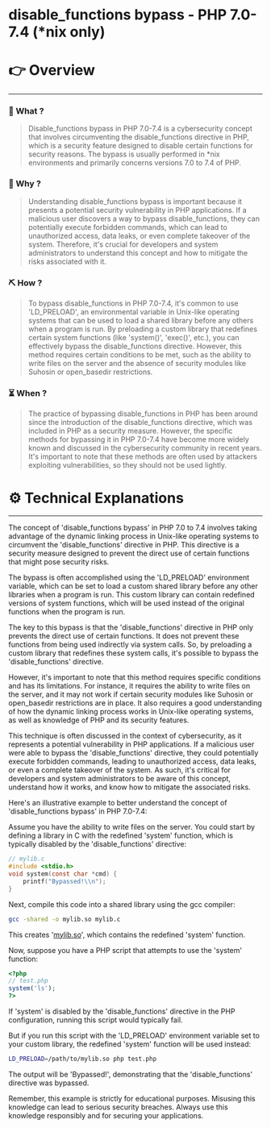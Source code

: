 # disable_functions bypass - PHP 7.0-7.4 (*nix only)


# 👉 Overview

---

### 👀 What ?

> Disable_functions bypass in PHP 7.0-7.4 is a cybersecurity concept that involves circumventing the disable_functions directive in PHP, which is a security feature designed to disable certain functions for security reasons. The bypass is usually performed in *nix environments and primarily concerns versions 7.0 to 7.4 of PHP.
> 

### 🧐 Why ?

> Understanding disable_functions bypass is important because it presents a potential security vulnerability in PHP applications. If a malicious user discovers a way to bypass disable_functions, they can potentially execute forbidden commands, which can lead to unauthorized access, data leaks, or even complete takeover of the system. Therefore, it's crucial for developers and system administrators to understand this concept and how to mitigate the risks associated with it.
> 

### ⛏️ How ?

> To bypass disable_functions in PHP 7.0-7.4, it's common to use 'LD_PRELOAD', an environmental variable in Unix-like operating systems that can be used to load a shared library before any others when a program is run. By preloading a custom library that redefines certain system functions (like 'system()', 'exec()', etc.), you can effectively bypass the disable_functions directive. However, this method requires certain conditions to be met, such as the ability to write files on the server and the absence of security modules like Suhosin or open_basedir restrictions.
> 

### ⏳ When ?

> The practice of bypassing disable_functions in PHP has been around since the introduction of the disable_functions directive, which was included in PHP as a security measure. However, the specific methods for bypassing it in PHP 7.0-7.4 have become more widely known and discussed in the cybersecurity community in recent years. It's important to note that these methods are often used by attackers exploiting vulnerabilities, so they should not be used lightly.
> 

# ⚙️ Technical Explanations

---

The concept of 'disable_functions bypass' in PHP 7.0 to 7.4 involves taking advantage of the dynamic linking process in Unix-like operating systems to circumvent the 'disable_functions' directive in PHP. This directive is a security measure designed to prevent the direct use of certain functions that might pose security risks.

The bypass is often accomplished using the 'LD_PRELOAD' environment variable, which can be set to load a custom shared library before any other libraries when a program is run. This custom library can contain redefined versions of system functions, which will be used instead of the original functions when the program is run.

The key to this bypass is that the 'disable_functions' directive in PHP only prevents the direct use of certain functions. It does not prevent these functions from being used indirectly via system calls. So, by preloading a custom library that redefines these system calls, it's possible to bypass the 'disable_functions' directive.

However, it's important to note that this method requires specific conditions and has its limitations. For instance, it requires the ability to write files on the server, and it may not work if certain security modules like Suhosin or open_basedir restrictions are in place. It also requires a good understanding of how the dynamic linking process works in Unix-like operating systems, as well as knowledge of PHP and its security features.

This technique is often discussed in the context of cybersecurity, as it represents a potential vulnerability in PHP applications. If a malicious user were able to bypass the 'disable_functions' directive, they could potentially execute forbidden commands, leading to unauthorized access, data leaks, or even a complete takeover of the system. As such, it's critical for developers and system administrators to be aware of this concept, understand how it works, and know how to mitigate the associated risks.

Here's an illustrative example to better understand the concept of 'disable_functions bypass' in PHP 7.0-7.4:

Assume you have the ability to write files on the server. You could start by defining a library in C with the redefined 'system' function, which is typically disabled by the 'disable_functions' directive:

```c
// mylib.c
#include <stdio.h>
void system(const char *cmd) {
    printf("Bypassed!\\n");
}

```

Next, compile this code into a shared library using the gcc compiler:

```bash
gcc -shared -o mylib.so mylib.c

```

This creates '[mylib.so](http://mylib.so/)', which contains the redefined 'system' function.

Now, suppose you have a PHP script that attempts to use the 'system' function:

```php
<?php
// test.php
system('ls');
?>

```

If 'system' is disabled by the 'disable_functions' directive in the PHP configuration, running this script would typically fail.

But if you run this script with the 'LD_PRELOAD' environment variable set to your custom library, the redefined 'system' function will be used instead:

```bash
LD_PRELOAD=/path/to/mylib.so php test.php

```

The output will be 'Bypassed!', demonstrating that the 'disable_functions' directive was bypassed.

Remember, this example is strictly for educational purposes. Misusing this knowledge can lead to serious security breaches. Always use this knowledge responsibly and for securing your applications.
